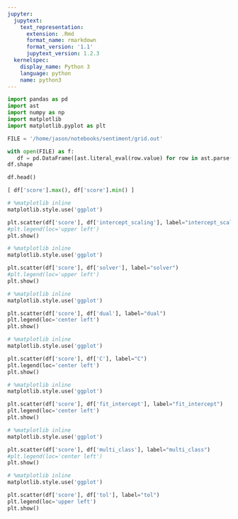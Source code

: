 ```yaml
---
jupyter:
  jupytext:
    text_representation:
      extension: .Rmd
      format_name: rmarkdown
      format_version: '1.1'
      jupytext_version: 1.2.3
  kernelspec:
    display_name: Python 3
    language: python
    name: python3
---
```


```python
import pandas as pd
import ast
import numpy as np
import matplotlib
import matplotlib.pyplot as plt

FILE = '/home/jason/notebooks/sentiment/grid.out'

with open(FILE) as f:
   df = pd.DataFrame([ast.literal_eval(row.value) for row in ast.parse(f.read()).body])
df.shape
```

```python
df.head()
```

```python
[ df['score'].max(), df['score'].min() ]
```

```python
# %matplotlib inline
matplotlib.style.use('ggplot')

plt.scatter(df['score'], df['intercept_scaling'], label="intercept_scaling")
#plt.legend(loc='upper left')
plt.show()
```

```python
# %matplotlib inline
matplotlib.style.use('ggplot')

plt.scatter(df['score'], df['solver'], label="solver")
#plt.legend(loc='upper left')
plt.show()
```

```python
# %matplotlib inline
matplotlib.style.use('ggplot')

plt.scatter(df['score'], df['dual'], label="dual")
plt.legend(loc='center left')
plt.show()
```

```python
# %matplotlib inline
matplotlib.style.use('ggplot')

plt.scatter(df['score'], df['C'], label="C")
plt.legend(loc='center left')
plt.show()
```

```python
# %matplotlib inline
matplotlib.style.use('ggplot')

plt.scatter(df['score'], df['fit_intercept'], label="fit_intercept")
plt.legend(loc='center left')
plt.show()
```

```python
# %matplotlib inline
matplotlib.style.use('ggplot')

plt.scatter(df['score'], df['multi_class'], label="multi_class")
#plt.legend(loc='center left')
plt.show()
```

```python
# %matplotlib inline
matplotlib.style.use('ggplot')

plt.scatter(df['score'], df['tol'], label="tol")
plt.legend(loc='upper left')
plt.show()
```
